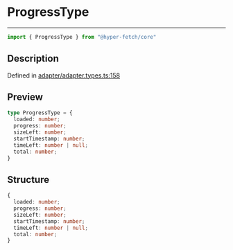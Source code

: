 

# ProgressType

<div class="api-docs__separator" data-reactroot="">

---

</div><div class="api-docs__import" data-reactroot="">

```ts
import { ProgressType } from "@hyper-fetch/core"
```

</div><div class="api-docs__section">

## Description

</div><div class="api-docs__description"><span class="api-docs__do-not-parse">



</span></div><p class="api-docs__definition">

Defined in [adapter/adapter.types.ts:158](https://github.com/BetterTyped/hyper-fetch/blob/c44d728f/packages/core/src/adapter/adapter.types.ts#L158)

</p><div class="api-docs__section">

## Preview

</div><div class="api-docs__preview type">

```ts
type ProgressType = {
  loaded: number; 
  progress: number; 
  sizeLeft: number; 
  startTimestamp: number; 
  timeLeft: number | null; 
  total: number; 
}
```

</div><div class="api-docs__section">

## Structure

</div><div class="api-docs__returns">

```ts
{
  loaded: number;
  progress: number;
  sizeLeft: number;
  startTimestamp: number;
  timeLeft: number | null;
  total: number;
}
```

</div>